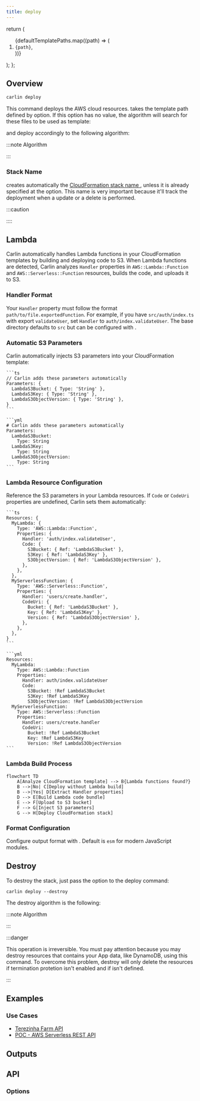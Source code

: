 ```yaml
---
title: deploy
---
```





  return (
    <ol>
      {defaultTemplatePaths.map((path) => (
        <li key={path}>
          <code>{path}</code>,
        </li>
      ))}
    </ol>
  );
};

## Overview

```bash
carlin deploy
```

This command deploys the AWS cloud resources. <Carlin /> takes the template path defined by <OptionAliasesInline options={deployCommandOptions} option="template-path" to="/docs/carlin/commands/deploy#options" /> option. If this option has no value, the algorithm will search for these files to be used as template:

<DefaultTemplatePaths />

and deploy accordingly to the following algorithm:

:::note Algorithm

<Algorithm algorithm={deployComment} />

:::

<InnerHTML html={getCloudformationTemplateOptionsComment} />

### Stack Name

<Carlin /> creates automatically the
<a href="https://docs.aws.amazon.com/AWSCloudFormation/latest/UserGuide/cfn-using-console-create-stack-parameters.html">
  CloudFormation stack name
</a>
, unless it is already specified at the
<OptionAliasesInline
  options={deployCommandOptions}
  option="stack-name"
  to="/docs/carlin/commands/deploy#options"
/>
option. This name is very important because it'll track the deployment when a
update or a delete is performed.

:::caution

<InnerHTML html={stackNameWarningComment} />

::::

<InnerHTML html={stackNameComment} />

## Lambda

Carlin automatically handles Lambda functions in your CloudFormation templates by building and deploying code to S3. When Lambda functions are detected, Carlin analyzes `Handler` properties in `AWS::Lambda::Function` and `AWS::Serverless::Function` resources, builds the code, and uploads it to S3.

### Handler Format

Your `Handler` property must follow the format `path/to/file.exportedFunction`. For example, if you have `src/auth/index.ts` with export `validateUser`, set `Handler` to `auth/index.validateUser`. The base directory defaults to `src` but can be configured with <OptionAliasesInline options={deployCommandOptions} option="lambda-entry-points-base-dir" to="/docs/carlin/commands/deploy#options" />.

### Automatic S3 Parameters

Carlin automatically injects S3 parameters into your CloudFormation template:

<Tabs groupId="cfnTemplate">
  <TabItem value="ts" label="TypeScript" default>

    ```ts
    // Carlin adds these parameters automatically
    Parameters: {
      LambdaS3Bucket: { Type: 'String' },
      LambdaS3Key: { Type: 'String' },
      LambdaS3ObjectVersion: { Type: 'String' },
    }
    ```

  </TabItem>

  <TabItem value="yaml" label="Yaml">
    
    ```yml
    # Carlin adds these parameters automatically
    Parameters:
      LambdaS3Bucket:
        Type: String
      LambdaS3Key:
        Type: String
      LambdaS3ObjectVersion:
        Type: String
    ```
    
  </TabItem>
</Tabs>

### Lambda Resource Configuration

Reference the S3 parameters in your Lambda resources. If `Code` or `CodeUri` properties are undefined, Carlin sets them automatically:

<Tabs groupId="cfnTemplate">
  <TabItem value="ts" label="TypeScript" default>

    ```ts
    Resources: {
      MyLambda: {
        Type: 'AWS::Lambda::Function',
        Properties: {
          Handler: 'auth/index.validateUser',
          Code: {
            S3Bucket: { Ref: 'LambdaS3Bucket' },
            S3Key: { Ref: 'LambdaS3Key' },
            S3ObjectVersion: { Ref: 'LambdaS3ObjectVersion' },
          },
        },
      },
      MyServerlessFunction: {
        Type: 'AWS::Serverless::Function',
        Properties: {
          Handler: 'users/create.handler',
          CodeUri: {
            Bucket: { Ref: 'LambdaS3Bucket' },
            Key: { Ref: 'LambdaS3Key' },
            Version: { Ref: 'LambdaS3ObjectVersion' },
          },
        },
      },
    }
    ```

  </TabItem>

  <TabItem value="yaml" label="Yaml">

    ```yml
    Resources:
      MyLambda:
        Type: AWS::Lambda::Function
        Properties:
          Handler: auth/index.validateUser
          Code:
            S3Bucket: !Ref LambdaS3Bucket
            S3Key: !Ref LambdaS3Key
            S3ObjectVersion: !Ref LambdaS3ObjectVersion
      MyServerlessFunction:
        Type: AWS::Serverless::Function
        Properties:
          Handler: users/create.handler
          CodeUri:
            Bucket: !Ref LambdaS3Bucket
            Key: !Ref LambdaS3Key
            Version: !Ref LambdaS3ObjectVersion
    ```

  </TabItem>

</Tabs>

### Lambda Build Process

```mermaid
flowchart TD
    A[Analyze CloudFormation template] --> B{Lambda functions found?}
    B -->|No| C[Deploy without Lambda build]
    B -->|Yes| D[Extract Handler properties]
    D --> E[Build Lambda code bundle]
    E --> F[Upload to S3 bucket]
    F --> G[Inject S3 parameters]
    G --> H[Deploy CloudFormation stack]
```

### Format Configuration

<InnerHTML html={buildLambdaCodeComment} />

Configure output format with <OptionAliasesInline options={deployCommandOptions} option="lambda-format" to="/docs/carlin/commands/deploy#options" />. Default is `esm` for modern JavaScript modules.

## Destroy

To destroy the stack, just pass the option <OptionAliasesInline options={deployCommandOptions} option="destroy" to="/docs/carlin/commands/deploy#options" /> to the deploy command:

```
carlin deploy --destroy
```

The destroy algorithm is the following:

:::note Algorithm

<Algorithm algorithm={destroyComment} />

:::

:::danger

This operation is irreversible. You must pay attention because you may destroy resources that contains your App data, like DynamoDB, using this command.
To overcome this problem, destroy will only delete the resources if termination protetion isn't enabled and if <OptionAliasesInline options={cliOptions} option="environment" to="/docs/carlin/configuration#global-options" /> isn't defined.

:::

## Examples

<Examples examples={deployCommandExamples} />

### Use Cases

- [Terezinha Farm API](https://github.com/ttoss/ttoss/tree/main/terezinha-farm/api)
- [POC - AWS Serverless REST API](https://github.com/ttoss/poc-aws-serverless-rest-api/tree/112df23a823294a8b29d0c70f1d0127373759ef1)

## Outputs

<InnerHTML html={cloudFormationOutputsComment} />

## API

### Options

<OptionsSection options={deployCommandOptions}>
  <OptionsSection.Option option="parameters">
    <InnerHTML html={optionsParametersComment} />
  </OptionsSection.Option>
</OptionsSection>

